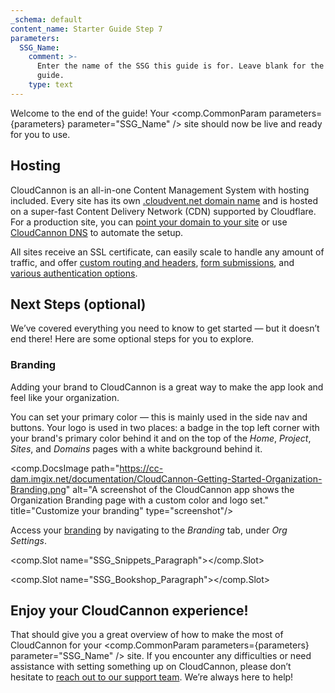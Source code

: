 ```yaml
---
_schema: default
content_name: Starter Guide Step 7
parameters:
  SSG_Name:
    comment: >-
      Enter the name of the SSG this guide is for. Leave blank for the universal
      guide.
    type: text
---
```

Welcome to the end of the guide! Your <comp.CommonParam parameters={parameters} parameter="SSG_Name" /> site should now be live and ready for you to use.

## Hosting

CloudCannon is an all-in-one Content Management System with hosting included. Every site has its own [.cloudvent.net domain name](/documentation/articles/viewing-your-site-on-a-testing-domain) and is hosted on a super-fast Content Delivery Network (CDN) supported by Cloudflare. For a production site, you can [point your domain to your site](/documentation/articles/hosting-your-site-on-a-custom-domain) or use [CloudCannon DNS](/documentation/articles/using-cloudcannon-dns-to-configure-your-custom-domain) to automate the setup.

All sites receive an SSL certificate, can easily scale to handle any amount of traffic, and offer [custom routing and headers](/documentation/articles/configuring-custom-routing/#custom-headers), [form submissions](/documentation/articles/getting-started-with-forms-on-cloudcannon), and [various authentication options](/documentation/articles/adding-password-authentication-to-your-site).

## Next Steps (optional)

We’ve covered everything you need to know to get started — but it doesn’t end there! Here are some optional steps for you to explore.

### Branding

Adding your brand to CloudCannon is a great way to make the app look and feel like your organization.

You can set your primary color — this is mainly used in the side nav and buttons. Your logo is used in two places: a badge in the top left corner with your brand's primary color behind it and on the top of the *Home*, *Project*, *Sites*, and *Domains* pages with a white background behind it.

<comp.DocsImage path="https://cc-dam.imgix.net/documentation/CloudCannon-Getting-Started-Organization-Branding.png" alt="A screenshot of the CloudCannon app shows the Organization Branding page with a custom color and logo set." title="Customize your branding" type="screenshot"/>

Access your [branding](/documentation/articles/customizing-cloudcannon-to-match-your-brand) by navigating to the *Branding* tab, under *Org Settings*.

<comp.Slot name="SSG_Snippets_Paragraph"></comp.Slot>

<comp.Slot name="SSG_Bookshop_Paragraph"></comp.Slot>

## Enjoy your CloudCannon experience!

That should give you a great overview of how to make the most of CloudCannon for your <comp.CommonParam parameters={parameters} parameter="SSG_Name" /> site. If you encounter any difficulties or need assistance with setting something up on CloudCannon, please don’t hesitate to [reach out to our support team](/documentation/support). We’re always here to help!